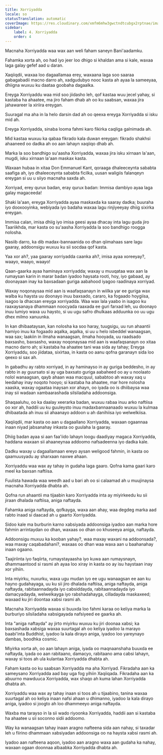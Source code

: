 ```yaml
---
title: Xorriyadda
locale: so
statusTranslation: automatic
coverImage: https://res.cloudinary.com/xmfm6mhw3gwctndtcubgx2rptnae/image/upload/v1741354419/small_cover_la_gran_rebelion_28716e29d2.webp
sidebar:
    label: 4. Xorriyadda
    order: 4
---
```

Macnaha Xorriyadda waa wax aan weli faham saneyn Bani'aadamku.

Fahamka xorta ah, oo had iyo jeer loo dhigo si khaldan ama si kale, waxaa laga galay gefef aad u daran.

Xaqiiqdii, waxaa loo dagaallamaa erey, waxaana laga soo saaraa gabagabadii macno darro ah, xadgudubyo nooc kasta ah ayaa la sameeyaa, dhiigna wuxuu ku daataa goobaha dagaalka.

Ereyga Xorriyaddu waa mid soo jiidasho leh, qof kastaa wuu jecel yahay, si kastaba ha ahaatee, ma jiro faham dhab ah oo ku saabsan, waxaa jira jahawareer la xiriira ereygan.

Suuragal ma aha in la helo darsin dad ah oo qeexa ereyga Xorriyadda si isku mid ah.

Ereyga Xorriyadda, sinaba looma fahmi karo fikirka caqliga galnimada ah.

Mid kastaa wuxuu ka qabaa fikrado kala duwan ereygan: fikrado shakhsi ahaaneed oo dadka ah oo aan lahayn xaqiiqo dhab ah.

Marka la soo bandhigo su'aasha Xorriyadda, waxaa jira isku xirnaan la'aan, mugdi, isku xirnaan la'aan maskax kasta.

Waxaan hubaa in xitaa Don Emmanuel Kant, qoraaga dhaleeceynta sababta saafiga ah, iyo dhaleeceynta sababta ficilka, uusan waligiis falanqeyn ereygan si uu u siiyo macnaha saxda ah.

Xorriyad, erey qurux badan, eray qurux badan: Immisa dambiyo ayaa laga galay magaceeda!

Shaki la'aan, ereyga Xorriyadda ayaa maskaxda ka saaray dadka; buuraha iyo dooxooyinka, webiyada iyo badaha waxaa lagu rinjiyeeyay dhiig sixirka ereygan.

Immisa calan, imisa dhiig iyo imisa geesi ayaa dhacay inta lagu guda jiro Taariikhda, mar kasta oo su'aasha Xorriyadda la soo bandhigo roogga nolosha.

Nasiib darro, ka dib madax-bannaanida oo dhan qiimahaas sare lagu gaaray, addoonsigu wuxuu ku sii socdaa qof kasta.

Yaa xor ah?, yaa gaaray xorriyadda caanka ah?, imisa ayaa xoreeyay?, waayo, waayo, waayo!

Qaan-gaarka ayaa haminaya xorriyadda; waxay u muuqataa wax aan la rumaysan karin in marar badan iyadoo haysata rooti, hoy, iyo gabaad, ay doonayaan inay ka baxsadaan guriga aabahood iyagoo raadinaya xorriyad.

Waxay noqonaysaa mid aan is waafaqsanayn in wiilka yar ee guriga wax walba ku haysta uu doonayo inuu baxsado, cararo, ka fogaado hoygiisa, isagoo la dhacsan ereyga xorriyadda. Waa wax lala yaabo in isagoo ku raaxaysanaya dhammaan noocyada raaxada ee guri farxad leh, uu doonayo inuu lumiyo waxa uu haysto, si uu ugu safro dhulkaas adduunka oo uu ugu dhex milmo xanuunka.

In kan dhibaataysan, kan nolosha ka soo haray, tuugsigu, uu run ahaantii hamiyo inuu ka fogaado aqalka, aqalka, si uu u helo isbeddel wanaagsan, waa sax; laakiin in ilmaha wanaagsan, ilmaha hooyada, uu raadsado baxsasho, baxsasho, waxay noqonaysaa mid aan is waafaqsanayn oo xitaa macno darro ah; si kastaba ha ahaatee tani waa sida ay tahay; Ereyga Xorriyaddu, soo jiidataa, sixirtaa, in kasta oo aanu qofna garanayn sida loo qeexo si sax ah.

In gabadhu ay rabto xorriyad, in ay haminayso in ay guriga beddesho, in ay rabto in ay guursato si ay uga baxsato guriga aabaheed oo ay u noolaato nolol wanaagsan, qayb ahaan waa macquul, sababtoo ah waxay xaq u leedahay inay noqoto hooyo; si kastaba ha ahaatee, mar hore nolosha xaaska, waxay ogaataa inaysan xor ahayn, oo iyada oo is dhiibaysa waa inay sii wadaan xambaarashada silsiladaha addoonsiga.

Shaqaaluhu, oo ka daalay xeerarka badan, wuxuu rabaa inuu arko naftiisa oo xor ah, haddii uu ku guuleysto inuu madaxbannaanaado wuxuu la kulmaa dhibaatada ah inuu sii ahaanayo addoon u ah danihiisa iyo welwelkiisa.

Xaqiiqdii, mar kasta oo aan u dagaallano Xorriyadda, waxaan ogaannaa inaan niyad jabsanahay inkasta oo guulaha la gaaray.

Dhiig badan ayaa si aan faa'iido lahayn loogu daadiyay magaca Xorriyadda, haddana waxaan sii ahaaneynaa addoomo nafsadeenna iyo dadka kale.

Dadku waxay u dagaallamaan ereyo aysan weligood fahmin, in kasta oo qaamuusyadu ay sharxaan naxwe ahaan.

Xorriyaddu waa wax ay tahay in gudaha laga gaaro. Qofna kama gaari karo meel ka baxsan naftiisa.

Fuulista hawada waa weedh aad u bari ah oo si calaamad ah u muujinaysa macnaha Xorriyadda dhabta ah.

Qofna run ahaantii ma tijaabin karo Xorriyadda inta ay miyirkeedu ku sii jiraan dhalada naftiisa, aniga naftayda.

Fahamka aniga naftayda, qofkayga, waxa aan ahay, waa degdeg marka aad rabto inaad si daacad ah u gaarto Xorriyadda.

Sidoo kale ma burburin karno xabsiyada addoonsiga iyadoo aan marka hore fahmin arrintaydan oo dhan, waxaas oo dhan oo khuseeya aniga, naftayda.

Addoonsigu muxuu ka kooban yahay?, waa maxay waxani na addoonsada?, waa maxay caqabadahani?, waxaas oo dhan waa waxa aan u baahanahay inaan ogaano.

Taajiriinta iyo faqiirta, rumaystayaasha iyo kuwa aan rumaysnayn, dhammaantood si rasmi ah ayaa loo xiray in kasta oo ay isu haystaan inay xor yihiin.

Inta miyirku, nuxurku, waxa ugu mudan iyo ee ugu wanaagsan ee aan ku hayno gudahayaga, uu ku sii jiro dhalada naftiisa, aniga naftayda, aniga naftayda, rabitaannadayda iyo cabsiddayda, rabitaannadayda iyo damacyadayda, welwelkayga iyo rabshadahayga, cilladayda maskaxeed; waxaad ku jiri doontaa xabsi rasmi ah.

Macnaha Xorriyadda waxaa si buuxda loo fahmi karaa oo keliya marka la burburiyo silsiladaha xabsigayada nafsiyeed ee gaarka ah.

Inta "aniga naftayda" ay jirto miyirku wuxuu ku jiri doonaa xabsi; ka baxsashada xabsiga waxaa suurtagal ah oo keliya iyadoo la marayo baabi'inta Buddhist, iyadoo la kala dirayo aniga, iyadoo loo yareynayo dambas, boodhka cosmic.

Miyirka xorta ah, oo aan lahayn aniga, iyada oo maqnaanshaha buuxda ee naftayda, iyada oo aan rabitaano, damacyo, rabitaano ama cabsi lahayn, waxay si toos ah ula kulantaa Xorriyadda dhabta ah.

Faham kasta oo ku saabsan Xorriyadda ma aha Xorriyad. Fikradaha aan ka sameysano Xorriyadda aad bay uga fog yihiin Xaqiiqada. Fikradaha aan ka abuurno mawduuca Xorriyadda, wax shaqo ah kuma lahan Xorriyadda dhabta ah.

Xorriyaddu waa wax ay tahay inaan si toos ah u tijaabino, tanina waxaa suurtagal ah oo keliya inaan nafsi ahaan u dhimanno, iyadoo la kala dirayo aniga, iyadoo si joogto ah loo dhammeeyo aniga naftayda.

Waxba ma tarayso in la sii wado riyoonka Xorriyadda, haddii aan si kastaba ha ahaatee u sii soconno sidii addoomo.

Way ka wanaagsan tahay inaan aragno nafteena sida aan nahay, si taxadar leh u fiirino dhammaan xabsiyadan addoonsiga oo na haysta xabsi rasmi ah.

Iyadoo aan nafteena aqoon, iyadoo aan aragno waxa aan gudaha ka nahay, waxaan ogaan doonnaa albaabka Xorriyadda dhabta ah.

